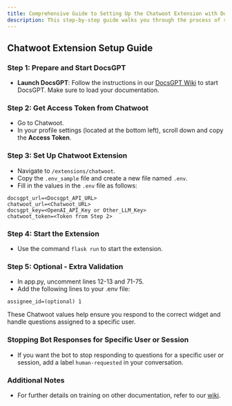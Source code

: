```yaml
---
title: Comprehensive Guide to Setting Up the Chatwoot Extension with DocsGPT
description: This step-by-step guide walks you through the process of setting up the Chatwoot extension with DocsGPT, enabling seamless integration for automated responses and enhanced customer support. Learn how to launch DocsGPT, retrieve your Chatwoot access token, configure the .env file, and start the extension.
---
```

## Chatwoot Extension Setup Guide

### Step 1: Prepare and Start DocsGPT

- **Launch DocsGPT**: Follow the instructions in our [DocsGPT Wiki](https://github.com/arc53/DocsGPT/wiki) to start DocsGPT. Make sure to load your documentation.

### Step 2: Get Access Token from Chatwoot

- Go to Chatwoot.
- In your profile settings (located at the bottom left), scroll down and copy the **Access Token**.

### Step 3: Set Up Chatwoot Extension

- Navigate to `/extensions/chatwoot`.
- Copy the `.env_sample` file and create a new file named `.env`.
- Fill in the values in the `.env` file as follows:

```env
docsgpt_url=<Docsgpt_API_URL>
chatwoot_url=<Chatwoot_URL>
docsgpt_key=<OpenAI_API_Key or Other_LLM_Key>
chatwoot_token=<Token from Step 2>
```

### Step 4: Start the Extension

- Use the command `flask run` to start the extension.

### Step 5: Optional - Extra Validation

- In app.py, uncomment lines 12-13 and 71-75.
- Add the following lines to your .env file:
```account_id=(optional) 1
assignee_id=(optional) 1
```
These Chatwoot values help ensure you respond to the correct widget and handle questions assigned to a specific user.

### Stopping Bot Responses for Specific User or Session

- If you want the bot to stop responding to questions for a specific user or session, add a label `human-requested` in your conversation.

### Additional Notes

- For further details on training on other documentation, refer to our [wiki](https://github.com/arc53/DocsGPT/wiki/How-to-train-on-other-documentation).